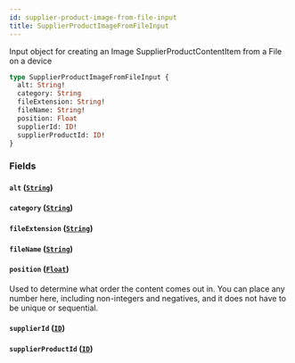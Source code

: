 ```yaml
---
id: supplier-product-image-from-file-input
title: SupplierProductImageFromFileInput
---
```


Input object for creating an Image SupplierProductContentItem from a File on a device

```graphql
type SupplierProductImageFromFileInput {
  alt: String!
  category: String
  fileExtension: String!
  fileName: String!
  position: Float
  supplierId: ID!
  supplierProductId: ID!
}
```

### Fields

#### `alt` ([`String`](/developers/supplier-apis/supply-api/graphql/reference/scalars/string))

#### `category` ([`String`](/developers/supplier-apis/supply-api/graphql/reference/scalars/string))

#### `fileExtension` ([`String`](/developers/supplier-apis/supply-api/graphql/reference/scalars/string))

#### `fileName` ([`String`](/developers/supplier-apis/supply-api/graphql/reference/scalars/string))

#### `position` ([`Float`](/developers/supplier-apis/supply-api/graphql/reference/scalars/float))

Used to determine what order the content comes out in.
You can place any number here, including non-integers and negatives, and it does not have to be unique or sequential.

#### `supplierId` ([`ID`](/developers/supplier-apis/supply-api/graphql/reference/scalars/id))

#### `supplierProductId` ([`ID`](/developers/supplier-apis/supply-api/graphql/reference/scalars/id))
